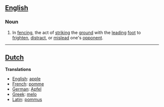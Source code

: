 ==[[English]]==

===Noun===
# In [[fencing]], the act of [[strike|striking]] the [[ground]] with the [[lead]]ing [[foot]] to [[frighten]], [[distract]], or [[mislead]] one's [[opponent]].


----
==[[Dutch]]==

'''Translations'''

*[[English]]: [[apple]]
*[[French]]: [[pomme]]
*[[German]]: [[Apfel]]
*[[Greek]]: [[melo]]
*[[Latin]]: [[pommus]]